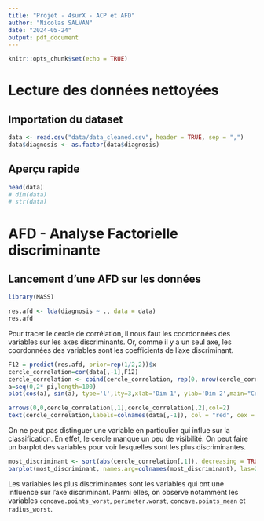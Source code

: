 ---
title: "Projet - 4surX - ACP et AFD"
author: "Nicolas SALVAN"
date: "2024-05-24"
output: pdf_document
---

```{r setup, include=FALSE}
knitr::opts_chunk$set(echo = TRUE)
```

# Lecture des données nettoyées 

## Importation du dataset 

```{r}
data <- read.csv("data/data_cleaned.csv", header = TRUE, sep = ",")
data$diagnosis <- as.factor(data$diagnosis)

```

## Aperçu rapide 

```{r}
head(data)
# dim(data)
# str(data)
```

# AFD - Analyse Factorielle discriminante 

## Lancement d'une AFD sur les données 

```{r}
library(MASS)
```


```{r}
res.afd <- lda(diagnosis ~ ., data = data)
res.afd
```


Pour tracer le cercle de corrélation, il nous faut les coordonnées des variables sur les axes discriminants. Or, comme il y a un seul axe, les coordonnées des variables sont les coefficients de l'axe discriminant. 




```{r}
F12 = predict(res.afd, prior=rep(1/2,2))$x
cercle_correlation=cor(data[,-1],F12)
cercle_correlation <- cbind(cercle_correlation, rep(0, nrow(cercle_correlation)))
a=seq(0,2* pi,length=100)
plot(cos(a), sin(a), type='l',lty=3,xlab='Dim 1', ylab='Dim 2',main="Cercle des corrélations AFD" )

arrows(0,0,cercle_correlation[,1],cercle_correlation[,2],col=2)
text(cercle_correlation,labels=colnames(data[,-1]), col = "red", cex = 0.7, pos = 3, offset = 0.5, srt = 75)

```
On ne peut pas distinguer une variable en particulier qui influe sur la classification. En effet, le cercle manque un peu de visibilité. On peut faire un barplot des variables pour voir lesquelles sont les plus discriminantes. 

```{r}
most_discriminant <- sort(abs(cercle_correlation[,1]), decreasing = TRUE)[1:10]
barplot(most_discriminant, names.arg=colnames(most_discriminant), las=2, col=rainbow(30), main="Histogramme des variables les + discriminantes", cex.names = 0.5, horiz = FALSE, ylim = c(0,1)) 


```

Les variables les plus discriminantes sont les variables qui ont une influence sur l'axe discriminant. Parmi elles, on observe notamment les variables `concave.points_worst`, `perimeter.worst`, `concave.points_mean` et `radius_worst`.







